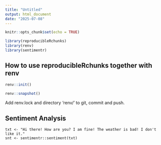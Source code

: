 ```yaml
---
title: "Untitled"
output: html_document
date: "2025-07-08"
---
```


```r
knitr::opts_chunk$set(echo = TRUE)

library(reproducibleRchunks)
library(renv)
library(sentimentr)

```
## How to use reproducibleRchunks together with renv

```r
renv::init()
```

```r
renv::snapshot()
```

Add renv.lock and directory 'renv/' to git, commit and push.

## Sentiment Analysis

```reproducibleR
txt <- "Hi there! How are you? I am fine! The weather is bad! I don't like it."
snt <- sentimentr::sentiment(txt)
```
